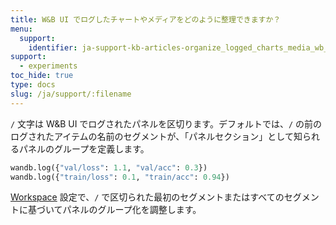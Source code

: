 ```yaml
---
title: W&B UI でログしたチャートやメディアをどのように整理できますか？
menu:
  support:
    identifier: ja-support-kb-articles-organize_logged_charts_media_wb_ui
support:
  - experiments
toc_hide: true
type: docs
slug: /ja/support/:filename
---
```

`/` 文字は W&B UI でログされたパネルを区切ります。デフォルトでは、`/` の前のログされたアイテムの名前のセグメントが、「パネルセクション」として知られるパネルのグループを定義します。

```python
wandb.log({"val/loss": 1.1, "val/acc": 0.3})
wandb.log({"train/loss": 0.1, "train/acc": 0.94})
```

[Workspace](/ja/guides/track/project-page/#workspace-tab) 設定で、`/` で区切られた最初のセグメントまたはすべてのセグメントに基づいてパネルのグループ化を調整します。